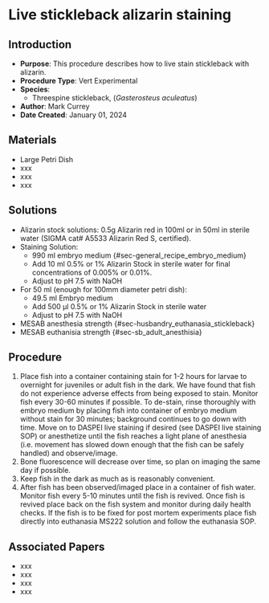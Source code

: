 # Live stickleback alizarin staining {#sec-vert_exp-live_alizarin_SB}

## Introduction

-   **Purpose**: This procedure describes how to live stain stickleback with alizarin.
-   **Procedure Type**: Vert Experimental
-   **Species**:
    -   Threespine stickleback, (*Gasterosteus aculeatus*)
-   **Author**: Mark Currey
-   **Date Created**: January 01, 2024

## Materials

-   Large Petri Dish
-   xxx
-   xxx
-   xxx

## Solutions

-   Alizarin stock solutions: 0.5g Alizarin red in 100ml or in 50ml in sterile water (SIGMA cat# A5533 Alizarin Red S, certified).
-   Staining Solution:
    -   990 ml embryo medium {#sec-general_recipe_embryo_medium}
    -   Add 10 ml 0.5% or 1% Alizarin Stock in sterile water for final concentrations of 0.005% or 0.01%.
    -   Adjust to pH 7.5 with NaOH
-   For 50 ml (enough for 100mm diameter petri dish):
    -   49.5 ml Embryo medium
    -   Add 500 µl 0.5% or 1% Alizarin Stock in sterile water
    -   Adjust to pH 7.5 with NaOH
-   MESAB anesthesia strength {#sec-husbandry_euthanasia_stickleback}
-   MESAB euthanisia strength {#sec-sb_adult_anesthisia}

## Procedure

1.  Place fish into a container containing stain for 1-2 hours for larvae to overnight for juveniles or adult fish in the dark. We have found that fish do not experience adverse effects from being exposed to stain. Monitor fish every 30-60 minutes if possible. To de-stain, rinse thoroughly with embryo medium by placing fish into container of embryo medium without stain for 30 minutes; background continues to go down with time. Move on to DASPEI live staining if desired (see DASPEI live staining SOP) or anesthetize until the fish reaches a light plane of anesthesia (i.e. movement has slowed down enough that the fish can be safely handled) and observe/image.
2.  Bone fluorescence will decrease over time, so plan on imaging the same day if possible.
3.  Keep fish in the dark as much as is reasonably convenient.
4.  After fish has been observed/imaged place in a container of fish water. Monitor fish every 5-10 minutes until the fish is revived. Once fish is revived place back on the fish system and monitor during daily health checks. If the fish is to be fixed for post mortem experiments place fish directly into euthanasia MS222 solution and follow the euthanasia SOP.

## Associated Papers

-   xxx
-   xxx
-   xxx
-   xxx
